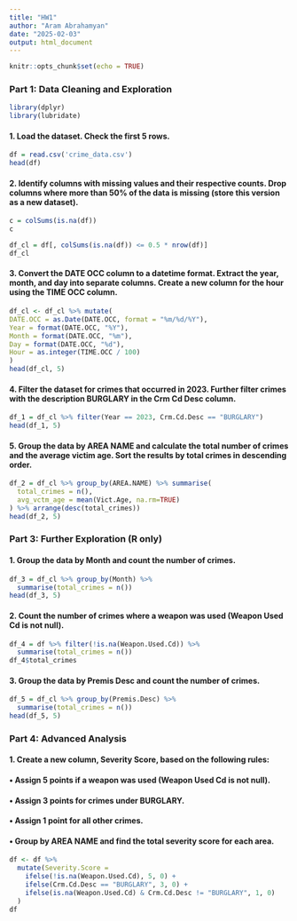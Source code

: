 ```yaml
---
title: "HW1"
author: "Aram Abrahamyan"
date: "2025-02-03"
output: html_document
---
```


```r
knitr::opts_chunk$set(echo = TRUE)
```
### Part 1: Data Cleaning and Exploration
```r
library(dplyr)
library(lubridate)
```

#### 1. Load the dataset. Check the first 5 rows.
```r
df = read.csv('crime_data.csv')
head(df)
```
#### 2. Identify columns with missing values and their respective counts. Drop columns where more than 50% of the data is missing (store this version as a new dataset).
```r
c = colSums(is.na(df))
c
```
```r
df_cl = df[, colSums(is.na(df)) <= 0.5 * nrow(df)]
df_cl
```

#### 3. Convert the DATE OCC column to a datetime format. Extract the year, month, and day into separate columns. Create a new column for the hour using the TIME OCC column.
```r
df_cl <- df_cl %>% mutate(
DATE.OCC = as.Date(DATE.OCC, format = "%m/%d/%Y"),
Year = format(DATE.OCC, "%Y"),
Month = format(DATE.OCC, "%m"),
Day = format(DATE.OCC, "%d"),
Hour = as.integer(TIME.OCC / 100)
)
head(df_cl, 5)
```
#### 4. Filter the dataset for crimes that occurred in 2023. Further filter crimes with the description BURGLARY in the Crm Cd Desc column.
```r
df_1 = df_cl %>% filter(Year == 2023, Crm.Cd.Desc == "BURGLARY")
head(df_1, 5)
```
#### 5. Group the data by AREA NAME and calculate the total number of crimes and the average victim age. Sort the results by total crimes in descending order.
```r
df_2 = df_cl %>% group_by(AREA.NAME) %>% summarise(
  total_crimes = n(),
  avg_vctm_age = mean(Vict.Age, na.rm=TRUE)
) %>% arrange(desc(total_crimes))
head(df_2, 5)
```
### Part 3: Further Exploration (R only)
#### 1. Group the data by Month and count the number of crimes.
```r
df_3 = df_cl %>% group_by(Month) %>%
  summarise(total_crimes = n())
head(df_3, 5)
```
#### 2. Count the number of crimes where a weapon was used (Weapon Used Cd is not null).
```r
df_4 = df %>% filter(!is.na(Weapon.Used.Cd)) %>%
  summarise(total_crimes = n())
df_4$total_crimes
```
#### 3. Group the data by Premis Desc and count the number of crimes.
```r
df_5 = df_cl %>% group_by(Premis.Desc) %>%
  summarise(total_crimes = n())
head(df_5, 5)
```
### Part 4: Advanced Analysis
#### 1. Create a new column, Severity Score, based on the following rules:
#### • Assign 5 points if a weapon was used (Weapon Used Cd is not null).
#### • Assign 3 points for crimes under BURGLARY.
#### • Assign 1 point for all other crimes.
#### • Group by AREA NAME and find the total severity score for each area.
```r
df <- df %>%
  mutate(Severity.Score = 
    ifelse(!is.na(Weapon.Used.Cd), 5, 0) +
    ifelse(Crm.Cd.Desc == "BURGLARY", 3, 0) +
    ifelse(is.na(Weapon.Used.Cd) & Crm.Cd.Desc != "BURGLARY", 1, 0)
  )
df
```

